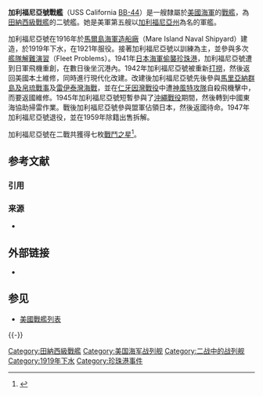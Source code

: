 {{noteTA
|G1=Military
|G2=Shipname
|G3=Aero
|G4=地名
}}

{{軍艦模板
|名稱= 加利福尼亞 [[File:Flag_of_the_United_States.svg|30px]]<br />USS California BB-44
|圖片= [[File:Bundesarchiv_Bild_102-10189,_Schlachtkreuzer_"Kalifornia".jpg|280px]]
|照片說明=加利福尼亞號在演習中開炮射擊（攝於1930年）
|艦種= [[戰艦|戰艦]]
|艦級= [[田納西級戰艦|田納西級]]
|製造= [[馬爾島海軍造船廠|馬爾島海軍造船廠]]
|動工= 1916年10月25日
|下水= 1919年11月20日
|服役= 1921年8月10日
|退役= 1947年2月14日
|結局= 1959年7月10日出售拆解
|除籍= 1959年3月1日
|標準= 設計：32,300噸
|滿載= 設計：33,190噸
|長度= 整體：624呎<br />水線：600呎
|闊度= 水線：97.3呎 
|吃水= 31呎
|極速= 21節<br />試航：21.378節
|鍋爐= 8座
|出力= 設計：28,600軸馬力<br />試航：29,609軸馬力
|續航= 8,000海哩/10節
|乘員= 57名軍官<br />1,026名水兵
|裝甲= 艦側：13.5吋至8吋<br />裝甲甲板：70至180磅<br/>艦炮：18吋至5吋<br />炮座：13吋<br />指揮塔：16吋至6吋<br />煙道：9吋<br />隔艙：13.5吋
|裝備= 主炮：4門[[14吋50倍徑艦炮|14吋/50三聯裝火炮]]<br />副炮：14門5吋/51火炮<br />防空炮：4門3吋/50火炮<br />2座魚雷發射管
|其它=模版參考來源：<ref>{{Harvnb|Friedman|1985|pp=443-444}}田納西級配置，數據僅以設計及建造時為準。</ref>}}

'''加利福尼亞號戰艦'''（USS California [[美國海軍艦體編號|BB-44]]）是一艘隸屬於[[美國海軍|美國海軍]]的[[戰艦|戰艦]]，為[[田納西級戰艦|田納西級戰艦]]的二號艦。她是美軍第五艘以[[加利福尼亞州|加利福尼亞州]]為名的軍艦。

加利福尼亞號在1916年於[[馬爾島海軍造船廠|馬爾島海軍造船廠]]（Mare Island Naval Shipyard）建造，於1919年下水，在1921年服役。接著加利福尼亞號以訓練為主，並參與多次[[艦隊解難演習|艦隊解難演習]]（Fleet Problems）。1941年[[日本海軍|日本海軍]][[偷襲珍珠港|偷襲珍珠港]]，加利福尼亞號遭到日軍飛機重創，在數日後坐沉港內。1942年加利福尼亞號被重新[[打撈|打撈]]，然後返回美國本土維修，同時進行現代化改建。改建後加利福尼亞號先後參與[[馬里亞納群島及帛琉戰事|馬里亞納群島及帛琉戰事]]及[[雷伊泰灣海戰|雷伊泰灣海戰]]，並在[[仁牙因灣戰役|仁牙因灣戰役]]中遭[[神風特攻隊|神風特攻隊]]自殺飛機擊中，而要返國維修。1945年加利福尼亞號短暫參與了[[沖繩戰役|沖繩戰役]]期間，然後轉到中國東海協助掃雷作業。戰後加利福尼亞號參與盟軍佔領日本，然後返國待命。1947年加利福尼亞號退役，並在1959年除籍出售拆解。

加利福尼亞號在二戰共獲得七枚[[戰鬥之星|戰鬥之星]]<ref>{{Cite web |url=http://www.hazegray.org/danfs/battlesh/bb44.htm |title=美國海軍軍艦字典（DANFS）簡介 |accessdate=2012-07-19 |archive-date=2012-05-09 |archive-url=https://web.archive.org/web/20120509142038/http://www.hazegray.org/danfs/battlesh/bb44.htm |dead-url=no }}</ref>。

== 参考文献 ==
=== 引用 ===
{{Reflist}}

=== 来源 ===
{{refbegin}}
* {{cite book
|last = Friedman
|first = Norman
|year = 1985
|title = U.S. Battleships: An Illustrated Design History
|language = en
|location = Annapolis, Maryland
|publisher = Naval Institute Press
|ISBN = 0-87021-715-1
}}
{{refend}}

== 外部链接 ==
* {{Commons category-inline|USS California (BB-44)}}

== 参见 ==
{{Portal|美国军事|海军|第二次世界大战}}
* [[美國戰艦列表|美國戰艦列表]]

{{-}}
{{田納西級戰艦}}
{{美國戰艦}}

{{DEFAULTSORT:California}}
[[Category:田納西級戰艦|Category:田納西級戰艦]]
[[Category:美国海军战列舰|Category:美国海军战列舰]]
[[Category:二战中的战列舰|Category:二战中的战列舰]]
[[Category:1919年下水|Category:1919年下水]]
[[Category:珍珠港事件|Category:珍珠港事件]]